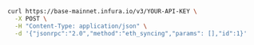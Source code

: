 
<Tabs>
  <TabItem value="cURL">

  ```bash
  curl https://base-mainnet.infura.io/v3/YOUR-API-KEY \
    -X POST \
    -H "Content-Type: application/json" \
    -d '{"jsonrpc":"2.0","method":"eth_syncing","params": [],"id":1}'
  ```

  </TabItem>
</Tabs>

